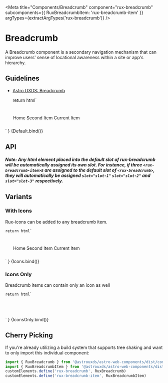 
<Meta
    title="Components/Breadcrumb"
    component="rux-breadcrumb"
    subcomponents={{ RuxBreadcrumbItem: 'rux-breadcrumb-item' }}
    argTypes={extractArgTypes('rux-breadcrumb')}
/>

# Breadcrumb

A Breadcrumb component is a secondary navigation mechanism that can improve users' sense of locational awareness within a site or app's hierarchy.

## Guidelines

-   [Astro UXDS: Breadcrumb](https://www.astrouxds.com/components/breadcrumb/)

    return html`
<div style="padding: 5%;">
    <rux-breadcrumb>
        <rux-breadcrumb-item href="#">Home</rux-breadcrumb-item>
        <rux-breadcrumb-item href="#">Second Item</rux-breadcrumb-item>
        <rux-breadcrumb-item>Current Item</rux-breadcrumb-item>
    </rux-breadcrumb>
</div>
    `
}

<Canvas>
    <Story
        name="Default"
    >
        {Default.bind()}
    </Story>
</Canvas>

## API

<ArgsTable of="rux-breadcrumb" />

##### *Note:* Any html element placed into the default slot of rux-breadcrumb will be automatically assigned its own slot. For instance, if three `<rux-breadcrumb-item>`s are assigned to the default slot of `<rux-breadcrumb>`, they will automatically be assigned `slot="slot-1"` `slot="slot-2"` and `slot="slot-3"` respectively.

## Variants

### With Icons
Rux-icons can be added to any breadcrumb item.

    return html`
<div style="padding: 5%;">
    <rux-breadcrumb>
        <rux-breadcrumb-item href="#"><rux-icon icon="home"></rux-icon> Home</rux-breadcrumb-item>
        <rux-breadcrumb-item href="#"><rux-icon icon="border-clear"></rux-icon> Second Item</rux-breadcrumb-item>
        <rux-breadcrumb-item><rux-icon icon="person"></rux-icon>Current Item</rux-breadcrumb-item>
    </rux-breadcrumb>
</div>
    `
}

<Canvas>
    <Story
        name="Icons"
    >
        {Icons.bind()}
    </Story>
</Canvas>

### Icons Only
Breadcrumb items can contain only an icon as well

    return html`
<div style="padding: 5%;">
    <rux-breadcrumb>
        <rux-breadcrumb-item href="#"><rux-icon icon="home"></rux-icon></rux-breadcrumb-item>
        <rux-breadcrumb-item href="#"><rux-icon icon="border-clear"></rux-icon></rux-breadcrumb-item>
        <rux-breadcrumb-item><rux-icon icon="person"></rux-icon></rux-breadcrumb-item>
    </rux-breadcrumb>
</div>
    `
}

<Canvas>
    <Story
        name="IconsOnly"
    >
        {IconsOnly.bind()}
    </Story>
</Canvas>


## Cherry Picking

If you're already utilizing a build system that supports tree shaking and want to only import this individual component:

```js
import { RuxBreadcrumb } from '@astrouxds/astro-web-components/dist/components/rux-accordion'
import { RuxBreadcrumbItem } from '@astrouxds/astro-web-components/dist/components/rux-accordion-item'
customElements.define('rux-breadcrumb', RuxBreadcrumb)
customElements.define('rux-breadcrumb-item', RuxBreadcrumbItem)
```
